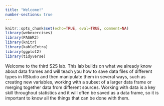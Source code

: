 ```yaml
---
title: "Welcome!"
number-sections: true
---
```


```r
knitr::opts_chunk$set(echo=TRUE, eval=TRUE, comment=NA)
library(webexercises)
library(PASWR2)
library(knitr)
library(kableExtra)
library(ggplot2)
library(tidyverse)
```

```{=html}
<!-- question callout example
:::{.question}
::::{.question-header}
Question
::::
::::{.question-container}
This is where the question text would go.
::::
:::
-->
```

````{=html}
<!--
::: panel-tabset
## R Script
```r

```

## Console
```r

```
:::
-->
````

Welcome to the third S2S lab. This lab builds on what we already know about data frames and will teach you how to save data files of different types in RStudio and then manipulate them in several ways, such as creating new variables, working with a subset of a larger data frame or merging together data from different sources. Working with data is a key skill throughout statistics and it will often be saved as a data frame, so it is important to know all the things that can be done with them.

